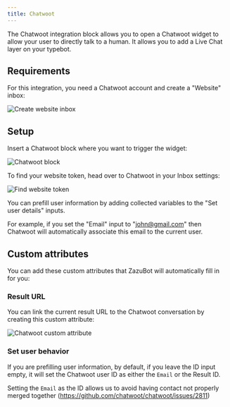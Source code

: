 ```yaml
---
title: Chatwoot
---
```


The Chatwoot integration block allows you to open a Chatwoot widget to allow your user to directly talk to a human. It allows you to add a Live Chat layer on your typebot.

## Requirements

For this integration, you need a Chatwoot account and create a "Website" inbox:

<Frame>
  <img
    src="/images/blocks/integrations/chatwoot/website-inbox.png"
    alt="Create website inbox"
  />
</Frame>

## Setup

Insert a Chatwoot block where you want to trigger the widget:

<Frame>
  <img
    src="/images/blocks/integrations/chatwoot/options.png"
    alt="Chatwoot block"
  />
</Frame>

To find your website token, head over to Chatwoot in your Inbox settings:

<Frame>
  <img
    src="/images/blocks/integrations/chatwoot/website-token.png"
    alt="Find website token"
  />
</Frame>

You can prefill user information by adding collected variables to the "Set user details" inputs.

For example, if you set the "Email" input to "john@gmail.com" then Chatwoot will automatically associate this email to the current user.

## Custom attributes

You can add these custom attributes that ZazuBot will automatically fill in for you:

### Result URL

You can link the current result URL to the Chatwoot conversation by creating this custom attribute:

<Frame>
  <img
    src="/images/blocks/integrations/chatwoot/custom-attribute.png"
    alt="Chatwoot custom attribute"
  />
</Frame>

### Set user behavior

If you are prefilling user information, by default, if you leave the ID input empty, it will set the Chatwoot user ID as either the `Email` or the Result ID.

Setting the `Email` as the ID allows us to avoid having contact not properly merged together (https://github.com/chatwoot/chatwoot/issues/2811)
